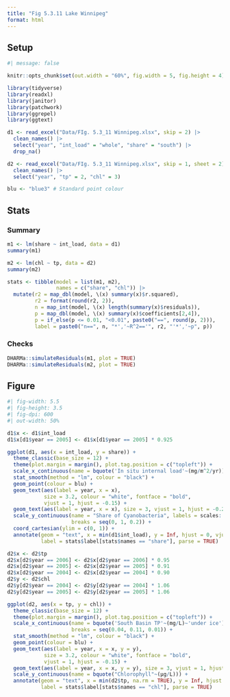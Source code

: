 ```yaml
---
title: "Fig 5.3.11 Lake Winnipeg"
format: html
---
```


## Setup
```r
#| message: false

knitr::opts_chunk$set(out.width = "60%", fig.width = 5, fig.height = 4)

library(tidyverse)
library(readxl)
library(janitor)
library(patchwork)
library(ggrepel)
library(ggtext)

d1 <- read_excel("Data/FIg. 5.3_11 Winnipeg.xlsx", skip = 2) |>
  clean_names() |>
  select("year", "int_load" = "whole", "share" = "south") |>
  drop_na()

d2 <- read_excel("Data/FIg. 5.3_11 Winnipeg.xlsx", skip = 1, sheet = 2) |>
  clean_names() |>
  select("year", "tp" = 2, "chl" = 3)

blu <- "blue3" # Standard point colour
```

## Stats

:::{.panel-tabset}

### Summary
```r
m1 <- lm(share ~ int_load, data = d1)
summary(m1)

m2 <- lm(chl ~ tp, data = d2)
summary(m2)

stats <- tibble(model = list(m1, m2),
                names = c("share", "chl")) |>
  mutate(r2 = map_dbl(model, \(x) summary(x)$r.squared),
         r2 = format(round(r2, 2)),
         n = map_int(model, \(x) length(summary(x)$residuals)),
         p = map_dbl(model, \(x) summary(x)$coefficients[2,4]),
         p = if_else(p <= 0.01, "<0.01", paste0("==", round(p, 2))),
         label = paste0("n==", n, "*','~R^2=='", r2, "'*','~p", p))
```

### Checks
```r
DHARMa::simulateResiduals(m1, plot = TRUE)
DHARMa::simulateResiduals(m2, plot = TRUE)
```
:::



## Figure

```r
#| fig-width: 5.5
#| fig-height: 3.5
#| fig-dpi: 600
#| out-width: 50%

d1$x <- d1$int_load
d1$x[d1$year == 2005] <- d1$x[d1$year == 2005] * 0.925

ggplot(d1, aes(x = int_load, y = share)) +
  theme_classic(base_size = 12) +
  theme(plot.margin = margin(), plot.tag.position = c("topleft")) +
  scale_x_continuous(name = bquote('In situ internal load'~(mg/m^2/yr))) +
  stat_smooth(method = "lm", colour = "black") +
  geom_point(colour = blu) +
  geom_text(aes(label = year, x = x), 
            size = 3.2, colour = "white", fontface = "bold", 
            vjust = 1, hjust = -0.15) +
  geom_text(aes(label = year, x = x), size = 3, vjust = 1, hjust = -0.2) +
  scale_y_continuous(name = "Share of Cyanobacteria", labels = scales::percent,
                     breaks = seq(0, 1, 0.2)) +
  coord_cartesian(ylim = c(0, 1)) +
  annotate(geom = "text", x = min(d1$int_load), y = Inf, hjust = 0, vjust = 1.1, 
           label = stats$label[stats$names == "share"], parse = TRUE)

d2$x <- d2$tp
d2$x[d2$year == 2006] <- d2$x[d2$year == 2006] * 0.95
d2$x[d2$year == 2005] <- d2$x[d2$year == 2005] * 0.91
d2$x[d2$year == 2004] <- d2$x[d2$year == 2004] * 0.90
d2$y <- d2$chl
d2$y[d2$year == 2004] <- d2$y[d2$year == 2004] * 1.06
d2$y[d2$year == 2005] <- d2$y[d2$year == 2005] * 1.06

ggplot(d2, aes(x = tp, y = chl)) +
  theme_classic(base_size = 12) +
  theme(plot.margin = margin(), plot.tag.position = c("topleft")) +
  scale_x_continuous(name = bquote('South Basin TP'~(mg/L)~'under ice'),
                     breaks = seq(0.04, 0.11, 0.01)) +
  stat_smooth(method = "lm", colour = "black") +
  geom_point(colour = blu) +
  geom_text(aes(label = year, x = x, y = y), 
            size = 3.2, colour = "white", fontface = "bold", 
            vjust = 1, hjust = -0.15) +
  geom_text(aes(label = year, x = x, y = y), size = 3, vjust = 1, hjust = -0.2) +
  scale_y_continuous(name = bquote("Chlorophyll"~(µg/L))) +
  annotate(geom = "text", x = min(d2$tp, na.rm = TRUE), y = Inf, hjust = 0, vjust = 1.1, 
           label = stats$label[stats$names == "chl"], parse = TRUE)

```
